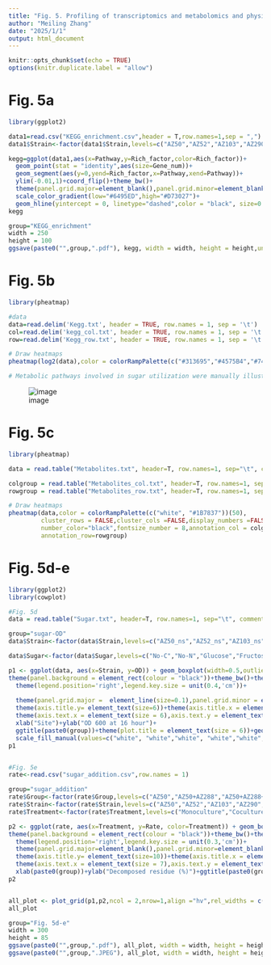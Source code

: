 ---
title: "Fig. 5. Profiling of transcriptomics and metabolomics and physiological analysis of five bacterial strains"
author: "Meiling Zhang"
date: "2025/1/1"
output: html_document
---

```{r setup, include=FALSE}
knitr::opts_chunk$set(echo = TRUE)
options(knitr.duplicate.label = "allow")
```

# Fig. 5a

```{r KEGG}
library(ggplot2)

data1=read.csv("KEGG_enrichment.csv",header = T,row.names=1,sep = ",")
data1$Strain<-factor(data1$Strain,levels=c("AZ50","AZ52","AZ103","AZ290"), labels =c("AZ50","AZ52","AZ103","AZ290"))

kegg=ggplot(data1,aes(x=Pathway,y=Rich_factor,color=Rich_factor))+
  geom_point(stat = "identity",aes(size=Gene_num))+
  geom_segment(aes(y=0,yend=Rich_factor,x=Pathway,xend=Pathway))+
  ylim(-0.01,1)+coord_flip()+theme_bw()+
  theme(panel.grid.major=element_blank(),panel.grid.minor=element_blank())+
  scale_color_gradient(low="#6495ED",high="#D73027")+
  geom_hline(yintercept = 0, linetype="dashed",color = "black", size=0.5)+facet_wrap( ~ Strain, ncol=4)+theme_classic()
kegg

group="KEGG_enrichment"
width = 250
height = 100
ggsave(paste0("",group,".pdf"), kegg, width = width, height = height,units = "mm")
```

# Fig. 5b

```{r down gene heatmap}
library(pheatmap)

#data
data=read.delim('Kegg.txt', header = TRUE, row.names = 1, sep = '\t')
col=read.delim('kegg_col.txt', header = TRUE, row.names = 1, sep = '\t')
row=read.delim('Kegg_row.txt', header = TRUE, row.names = 1, sep = '\t')

# Draw heatmaps
pheatmap(log2(data),color = colorRampPalette(c("#313695","#4575B4","#74ADD1","#E0F3F8","#FEE090","#F46D43","#D73027","#A50026"))(100),cluster_rows = FALSE,cluster_cols =FALSE,number_color="black",annotation_col = col,annotation_row=row)

# Metabolic pathways involved in sugar utilization were manually illustrated in Adobe Illustrator.
```
![image](Fig. 5b.png)

# Fig. 5c

```{r}
library(pheatmap)

data = read.table("Metabolites.txt", header=T, row.names=1, sep="\t", comment.char="")

colgroup = read.table("Metabolites_col.txt", header=T, row.names=1, sep="\t", comment.char="")
rowgroup = read.table("Metabolites_row.txt", header=T, row.names=1, sep="\t", comment.char="")

# Draw heatmaps
pheatmap(data,color = colorRampPalette(c("white", "#1B7837"))(50),
         cluster_rows = FALSE,cluster_cols =FALSE,display_numbers =FALSE,
         number_color="black",fontsize_number = 8,annotation_col = colgroup,
         annotation_row=rowgroup)
```

# Fig. 5d-e

```{r growth and sugar addition}
library(ggplot2)
library(cowplot)

#Fig. 5d
data = read.table("Sugar.txt", header=T, row.names=1, sep="\t", comment.char="")

group="sugar-OD"
data$Strain<-factor(data$Strain,levels=c("AZ50_ns","AZ52_ns","AZ103_ns","AZ290_ns","AZ288_ns","AZ50","AZ52","AZ103","AZ290","AZ288"), labels =c("AZ50_ns","AZ52_ns","AZ103_ns","AZ290_ns","AZ288_ns","AZ50","AZ52","AZ103","AZ290","AZ288"))

data$Sugar<-factor(data$Sugar,levels=c("No-C","No-N","Glucose","Fructose","Mannose","Cellbiose"), labels =c("No-C","No-N","Glucose","Fructose","Mannose","Cellbiose"))

p1 <- ggplot(data, aes(x=Strain, y=OD)) + geom_boxplot(width=0.5,outlier.size = 0.01,alpha=0.5)+
theme(panel.background = element_rect(colour = "black"))+theme_bw()+theme(legend.title=element_text(size=6),legend.text=element_text(size=6))+
  theme(legend.position='right',legend.key.size = unit(0.4,'cm'))+
  
  theme(panel.grid.major =  element_line(size=0.1),panel.grid.minor = element_line(size = 0.1))+
  theme(axis.title.y= element_text(size=6))+theme(axis.title.x = element_text(size = 6))+
  theme(axis.text.x = element_text(size = 6),axis.text.y = element_text(size = 6))+
  xlab("Site")+ylab("OD 600 at 16 hour")+
  ggtitle(paste0(group))+theme(plot.title = element_text(size = 6))+geom_jitter(width = 0.2,aes(color=Sugar),size=1,alpha=0.7)+
  scale_fill_manual(values=c("white", "white","white", "white","white", "white","white", "white","white"))+scale_color_manual(values = c("#CCCCCC","#E5C494", "#4D9221","#DE77AE","#3288BD","#FDB462"))+theme_classic()+theme(axis.text.x = element_text(angle = 45, hjust = 1))
p1


#Fig. 5e
rate<-read.csv("sugar_addition.csv",row.names = 1)

group="sugar_addition"
rate$Group<-factor(rate$Group,levels=c("AZ50","AZ50+AZ288","AZ50+AZ288+Fru","AZ50+AZ288+Man","AZ50+AZ288+Cel","AZ52","AZ52+AZ288","AZ52+AZ288+Fru","AZ52+AZ288+Man","AZ52+AZ288+Cel","AZ103","AZ103+AZ288","AZ103+AZ288+Fru","AZ103+AZ288+Man","AZ103+AZ288+Cel","AZ290","AZ290+AZ288","AZ290+AZ288+Fru","AZ290+AZ288+Man","AZ290+AZ288+Cel","SC1","SC1+AZ288","SC1+AZ288+Fru","SC1+AZ288+Man","SC1+AZ288+Cel"), labels =c("AZ50","AZ50+AZ288","AZ50+AZ288+Fru","AZ50+AZ288+Man","AZ50+AZ288+Cel","AZ52","AZ52+AZ288","AZ52+AZ288+Fru","AZ52+AZ288+Man","AZ52+AZ288+Cel","AZ103","AZ103+AZ288","AZ103+AZ288+Fru","AZ103+AZ288+Man","AZ103+AZ288+Cel","AZ290","AZ290+AZ288","AZ290+AZ288+Fru","AZ290+AZ288+Man","AZ290+AZ288+Cel","SC1","SC1+AZ288","SC1+AZ288+Fru","SC1+AZ288+Man","SC1+AZ288+Cel"))
rate$Strain<-factor(rate$Strain,levels=c("AZ50","AZ52","AZ103","AZ290","SC1"), labels =c("AZ50","AZ52","AZ103","AZ290","SC1"))
rate$Treatment<-factor(rate$Treatment,levels=c("Monoculture","Coculture","Fru","Man","Cel"), labels =c("Monoculture","Coculture","Fru","Man","Cel"))

p2 <- ggplot(rate, aes(x=Treatment, y=Rate, color=Treatment)) + geom_boxplot(width=0.8,outlier.size = 0.2)+
theme(panel.background = element_rect(colour = "black"))+theme_bw()+theme(legend.title=element_text(size=7),legend.text=element_text(size=7))+
  theme(legend.position='right',legend.key.size = unit(0.3,'cm'))+
  theme(panel.grid.major=element_blank(),panel.grid.minor=element_blank())+
  theme(axis.title.y= element_text(size=10))+theme(axis.title.x = element_text(size = 10))+
  theme(axis.text.x = element_text(size = 7),axis.text.y = element_text(size = 7))+
  xlab(paste0(group))+ylab("Decomposed residue (%)")+ggtitle(paste0(group))+theme(axis.text.x = element_text(angle = 0, hjust = 1))+geom_jitter(width = 0.2,aes(color=Treatment),size=1,alpha=0.7)+scale_fill_manual(values=c("white","white","white"))+ggtitle(paste0(group))+scale_color_manual(values=c("#1A9850","#BF812D","#DE77AE","#3288BD","#FDB462"))+theme_classic()+ylim(5,55)+theme(axis.text.x = element_text(angle = 45, hjust = 1))+facet_grid(. ~ Strain)
p2


all_plot <- plot_grid(p1,p2,ncol = 2,nrow=1,align ="hv",rel_widths = c(1.4,2))
all_plot

group="Fig. 5d-e"
width = 300
height = 85
ggsave(paste0("",group,".pdf"), all_plot, width = width, height = height,units = "mm")
ggsave(paste0("",group,".JPEG"), all_plot, width = width, height = height,units = "mm")
```









